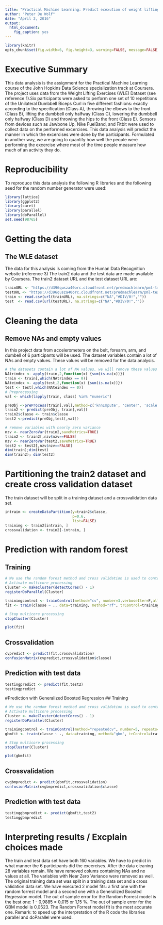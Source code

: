 ```yaml
---
title: "Practical Machine Learning: Predict ecexution of weight lifting excercises"
author: "Peter De Wolf"
date: "April 2, 2016"
output: 
  html_document:
    fig_caption: yes
---
```


```r
library(knitr)
opts_chunk$set(fig.width=6, fig.height=3, warning=FALSE, message=FALSE)
```

# Executive Summary
This data analysis is the assignment for the Practical Machine Learning course of the John Hopkins Data Science specialization track at Coursera.
The project uses data from the Weight Lifting Exercises (WLE) Dataset (see reference 1).Six participants were asked to perform one set of 10 repetitions of the Unilateral Dumbbell Biceps Curl in five different fashions: exactly according to the specification (Class A), throwing the elbows to the front (Class B), lifting the dumbbell only halfway (Class C), lowering the dumbbell only halfway (Class D) and throwing the hips to the front (Class E). Sensors from devices such as Jawbone Up, Nike FuelBand, and Fitbit were used to collect data on the performed excercises.
This data analysis will predict the manner in which the excercises were done by the participants. Formulated in another way, we are going to quantify how well the people were performing the excercise where most of the time people measure how much of an activity they do. 

# Reproducibility
To reproduce this data analysis the following R libraries and the following seed for the random number generator were used:
```r
library(lattice)
library(ggplot2)
library(caret)
library(parallel)
library(doParallel)
set.seed(98765)

```

# Getting the data
## The WLE dataset
The data for this analysis is coming from the Human Data Recognition website (reference 3)
The train2 data and the test data are made available by Coursera.
The train2 dataset URL and the test dataset URL are:
```r
trainURL <- "https://d396qusza40orc.cloudfront.net/predmachlearn/pml-training.csv"
testURL <- "https://d396qusza40orc.cloudfront.net/predmachlearn/pml-testing.csv"
train <- read.csv(url(trainURL), na.strings=c("NA","#DIV/0!",""))
test  <- read.csv(url(testURL), na.strings=c("NA","#DIV/0!",""))
```

# Cleaning the data
## Remove NAs and empty values
In this project data from accelerometers on the belt, forearm, arm, and dumbell of  6 participants will be used.
The dataset variables contain a lot of NAs and empty values. These values will be removed for the data analysis.

```r
# the datasets contain a lot of NA values, we will remove these values
NAtrindex <- apply(train,2,function(x) {sum(is.na(x))}) 
train <- train[,which(NAtrindex == 0)]
NAteindex <- apply(test,2,function(x) {sum(is.na(x))}) 
test <- test[,which(NAteindex == 0)]
# Preprocessing
val <- which(lapply(train, class) %in% "numeric")

preObj <-preProcess(train[,val],method=c('knnImpute', 'center', 'scale'))
train2 <- predict(preObj, train[,val])
train2$classe <- train$classe
test2 <-predict(preObj,test[,val])

# remove variables with nearly zero variance
nzv <- nearZeroVar(train2,saveMetrics=TRUE)
train2 <- train2[,nzv$nzv==FALSE]
nzv <- nearZeroVar(test2,saveMetrics=TRUE)
test2 <- test2[,nzv$nzv==FALSE]
dim(train);dim(test)
dim(train2); dim(test2)
```

# Partitioning the train2 dataset and create cross validation dataset
The train dataset will be split in a training dataset and a crossvalidation data set.
```r
intrain <- createDataPartition(y=train2$classe,
                               p=0.6,
                               list=FALSE)
training <- train2[intrain, ]
crossvalidation <- train2[-intrain, ]
```

# Prediction with random forest
## Training
```r
# We use the random forest method and cross validation is used to control the training
# Activate multicore processing
Cluster <- makeCluster(detectCores() - 1)
registerDoParallel(Cluster)

trainingcontrol <- trainControl(method="cv", number=3,verboseIter=F,allowParallel = TRUE)
fit <- train(classe ~ ., data=training, method="rf", trControl=trainingcontrol,verbose=FALSE)

# Stop multicore processing
stopCluster(Cluster)

plot(fit)
```
## Crossvalidation
```r
cvpredict <- predict(fit,crossvalidation)
confusionMatrix(cvpredict,crossvalidation$classe)
```
## Prediction with test data
```r
testingpredict <- predict(fit,test2)
testingpredict
```
#Prediction with Generalized Boosted Regression
## Training
```r
# We use the random forest method and cross validation is used to control the training
# Activate multicore processing
Cluster <- makeCluster(detectCores() - 1)
registerDoParallel(Cluster)

trainingcontrol <- trainControl(method="repeatedcv", number=5, repeats=1,verboseIter=F,allowParallel = TRUE)
gbmfit <- train(classe ~ ., data=training, method="gbm", trControl=trainingcontrol,verbose=FALSE)

# Stop multicore processing
stopCluster(Cluster)

plot(gbmfit)
```
## Crossvalidation
```r
cvgbmpredict <- predict(gbmfit,crossvalidation)
confusionMatrix(cvgbmpredict,crossvalidation$classe)
```
## Prediction with test data
```r
testinggbmpredict <- predict(gbmfit,test2)
testinggbmpredict
```

# Interpreting results / Excplain choices made
The train and test data set have both 160 variables.
We have to predict in what manner the 6 participants did the excercises.
After the data cleaning 28 variables remain. 
We have removed colums containing NAs and no values at all.
The variables with Near Zero Variance were removed as well.
The original training data set was split in a training data set and a cross validation data set.
We have executed 2 model fits: a first one with the random forrest model and a second one with
a Generalized Boosted Regression model. 
The out of sample error for the Random Forrest model is the best one: 1 - 0,9885 = 0,015 or 1,15 %.
The out of sample error for the GBM model is 0,0523.
The Random Forrest model fit is the most accurate one.
Remark: to speed up the interpretation of the R code the libraries parallel and doParallel were used.